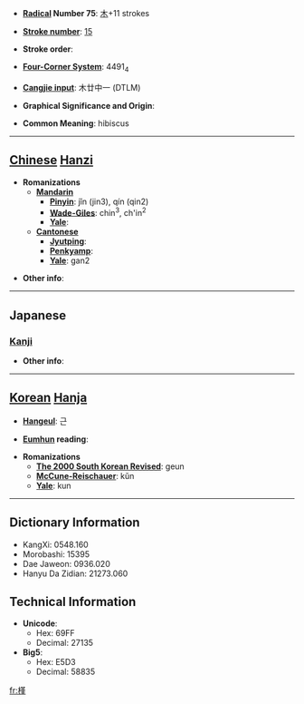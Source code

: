 * '''[[Wiktionary:Chinese radical index| Radical]] Number 75''': [[Wiktionary:Chinese radical index 木|木]]+11 strokes

* '''[[Wiktionary:Chinese total strokes index|Stroke number]]''': [[Wiktionary:Chinese total strokes index 15|15]]

* '''Stroke order''': 

* '''[[Wiktionary:Chinese four corner index|Four-Corner System]]''': 4491<sub>4</sub>

* '''[[Wiktionary:Chinese Cangjie index|Cangjie input]]''': 木廿中一 (DTLM)

* '''Graphical Significance and Origin''': 

* '''Common Meaning''': hibiscus

----

== [[Chinese]] [[Hanzi]] ==

* '''Romanizations'''
** '''[[Mandarin]]'''
*** '''[[Pinyin]]''': jǐn (jin3), qín (qin2)
*** '''[[Wade-Giles]]''': chin<sup>3</sup>, ch'in<sup>2</sup>
*** '''[[Yale]]''': 
** '''[[Cantonese]]'''
*** '''[[Jyutping]]''':
*** '''[[Penkyamp]]''': 
*** '''[[Yale]]''': gan2

* '''Other info''': 

----

==Japanese==
===[[Kanji]]===
{{kanji|on readings=[[きん]] (kin)|kun readings=[[むくげ]] (mukuge)}}

* '''Other info''':  

----

== [[Korean]] [[Hanja]] ==

* '''[[Hangeul]]''': 근

* '''[[Eumhun]] reading''': 

* '''Romanizations'''
** '''[[The 2000 South Korean Revised Romanization|The 2000 South Korean Revised]]''': geun
** '''[[McCune-Reischauer]]''': kŭn
** '''[[Yale]]''': kun

----

== Dictionary Information ==

* KangXi: 0548.160
* Morobashi: 15395
* Dae Jaweon: 0936.020
* Hanyu Da Zidian: 21273.060

== Technical Information ==

* '''Unicode''':
** Hex: 69FF
** Decimal: 27135
* '''Big5''':
** Hex: E5D3
** Decimal: 58835

[[fr:槿]]